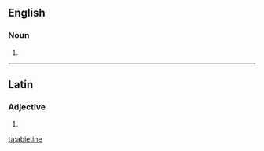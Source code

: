 ==English==

===Noun===
{{en-noun}}

# {{alternative spelling of|abietin}}

----

==Latin==

===Adjective===
{{la-adj-form|abietine}}

# {{inflection of|abietinus||voc|m|s|lang=la}}

[[ta:abietine]]
